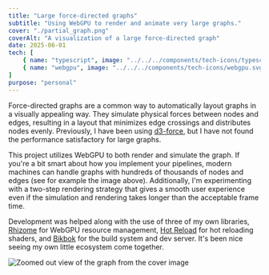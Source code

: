 ```yaml
---
title: "Large force-directed graphs"
subtitle: "Using WebGPU to render and animate very large graphs."
cover: "./partial_graph.png"
coverAlt: "A visualization of a large force-directed graph"
date: 2025-06-01
tech: [
	{ name: "typescript", image: "../../../components/tech-icons/typescript.svg" },
	{ name: "webgpu", image: "../../../components/tech-icons/webgpu.svg" },
]
purpose: "personal"
---
```



Force-directed graphs are a common way to automatically layout graphs in a visually appealing way. They simulate physical forces between nodes and edges, resulting in a layout that minimizes edge crossings and distributes nodes evenly. Previously, I have been using [d3-force](https://d3js.org/d3-force), but I have not found the performance satisfactory for large graphs.

This project utilizes WebGPU to both render and simulate the graph. If you're a bit smart about how you implement your pipelines, modern machines can handle graphs with hundreds of thousands of nodes and edges (see for example the image above). Additionally, I'm experimenting with a two-step rendering strategy that gives a smooth user experience even if the simulation and rendering takes longer than the acceptable frame time.

Development was helped along with the use of three of my own libraries, [Rhizome](/portfolio/rhizome) for WebGPU resource management, [Hot Reload](/portfolio/hot-reload) for hot reloading shaders, and [Bikbok](/portfolio/bikbok) for the build system and dev server. It's been nice seeing my own little ecosystem come together.

<Image src={fullGraph} alt="Zoomed out view of the graph from the cover image" />
